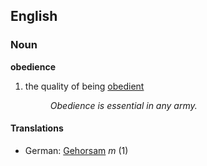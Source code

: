 ==English==
===Noun===
'''obedience'''
# the quality of being [[obedient]]
#:''Obedience is essential in any army.''
====Translations====
*German: [[Gehorsam]] ''m'' (1)